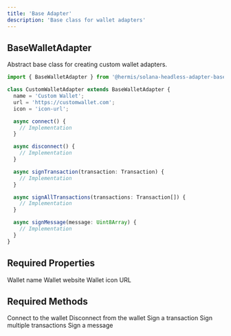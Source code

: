 ```yaml
---
title: 'Base Adapter'
description: 'Base class for wallet adapters'
---
```


## BaseWalletAdapter

Abstract base class for creating custom wallet adapters.

```typescript
import { BaseWalletAdapter } from '@hermis/solana-headless-adapter-base';

class CustomWalletAdapter extends BaseWalletAdapter {
  name = 'Custom Wallet';
  url = 'https://customwallet.com';
  icon = 'icon-url';

  async connect() {
    // Implementation
  }

  async disconnect() {
    // Implementation
  }

  async signTransaction(transaction: Transaction) {
    // Implementation
  }

  async signAllTransactions(transactions: Transaction[]) {
    // Implementation
  }

  async signMessage(message: Uint8Array) {
    // Implementation
  }
}
```

## Required Properties

<ParamField path="name" type="string" required>
  Wallet name
</ParamField>

<ParamField path="url" type="string" required>
  Wallet website
</ParamField>

<ParamField path="icon" type="string">
  Wallet icon URL
</ParamField>

## Required Methods

<ResponseField name="connect" type="() => Promise<void>">
  Connect to the wallet
</ResponseField>

<ResponseField name="disconnect" type="() => Promise<void>">
  Disconnect from the wallet
</ResponseField>

<ResponseField name="signTransaction" type="(tx: Transaction) => Promise<Transaction>">
  Sign a transaction
</ResponseField>

<ResponseField name="signAllTransactions" type="(txs: Transaction[]) => Promise<Transaction[]>">
  Sign multiple transactions
</ResponseField>

<ResponseField name="signMessage" type="(msg: Uint8Array) => Promise<Uint8Array>">
  Sign a message
</ResponseField>
